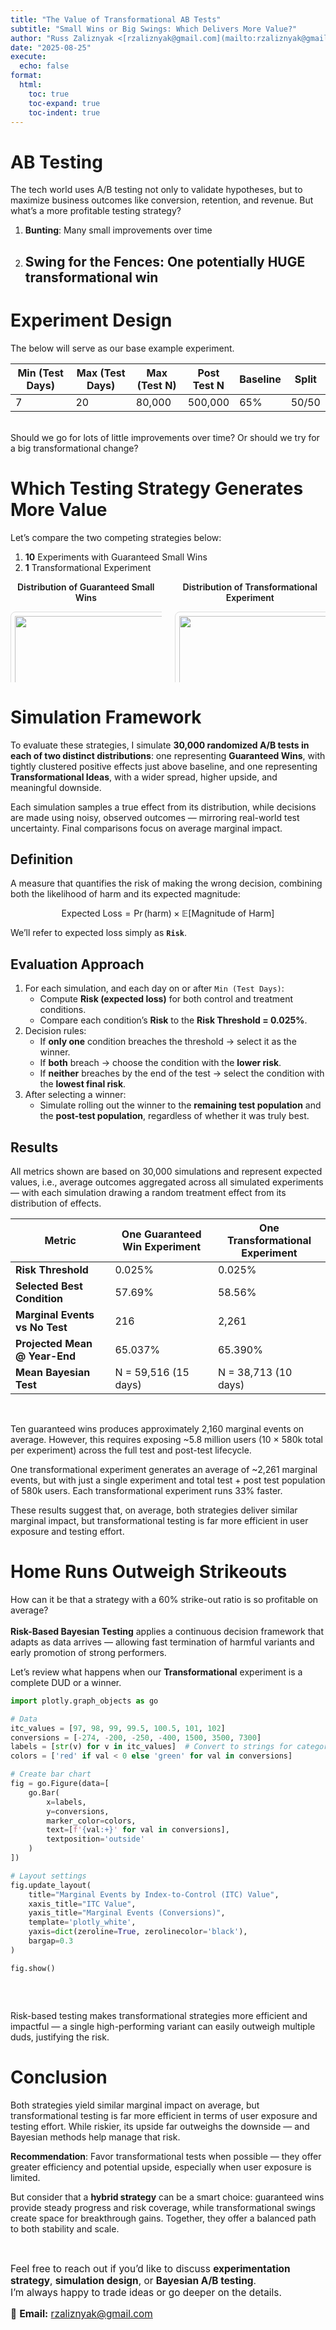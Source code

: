 ```yaml
---
title: "The Value of Transformational AB Tests"
subtitle: "Small Wins or Big Swings: Which Delivers More Value?"
author: "Russ Zaliznyak <[rzaliznyak@gmail.com](mailto:rzaliznyak@gmail.com)>"
date: "2025-08-25"
execute: 
  echo: false
format: 
  html: 
    toc: true
    toc-expand: true
    toc-indent: true
---
```


# AB Testing

The tech world uses A/B testing not only to validate hypotheses, but to maximize business outcomes like conversion, retention, and revenue. But what's a more profitable testing strategy? 

1. **Bunting**: Many small improvements over time
2. **Swing for the Fences**: One potentially HUGE transformational win
---

# Experiment Design 

The below will serve as our base example experiment.

| Min (Test Days) | Max (Test Days) | Max (Test N) | Post Test N | Baseline | Split |
|-----------------|-----------------|--------------|-------------|----------|-------|
| 7               | 20              | 80,000       | 500,000     | 65%      | 50/50 |

<br>
Should we go for lots of little improvements over time? Or should we try for a big transformational change?

# Which Testing Strategy Generates More Value

Let's compare the two competing strategies below:

1. **10** Experiments with Guaranteed Small Wins
2. **1** Transformational Experiment

<!-- One-time styles -->
<style>
img.framed { border:1px solid #ddd; border-radius:8px; padding:6px; }
.tile-label { text-align:center; font-weight:600; margin-bottom:6px; }
.tile-sub { text-align:center; font-style:italic; font-size:0.9em; margin-bottom:10px; }
</style>

::: {.columns}
::: {.column width="50%"}
<div class="tile-label">Distribution of Guaranteed Small Wins</div>
![](./assets/small.png){fig-alt="Expected treatment effects, small wins" width="100%" .framed}

- Effects densely packed around 100.1  
- Only small positive effects
:::

::: {.column width="50%"}
<div class="tile-label">Distribution of Transformational Experiment</div>
![](./assets/big.png){fig-alt="Expected treatment effects, transformational" width="100%" .framed}

- μ = 99.5, σ = 2.25  
- 60% harmful ideas  
- High upside potential
:::
:::


# Simulation Framework

To evaluate these strategies, I simulate **30,000 randomized A/B tests in each of two distinct distributions**: one representing **Guaranteed Wins**, with tightly clustered positive effects just above baseline, and one representing **Transformational Ideas**, with a wider spread, higher upside, and meaningful downside.

Each simulation samples a true effect from its distribution, while decisions are made using noisy, observed outcomes — mirroring real-world test uncertainty. Final comparisons focus on average marginal impact.

## Definition

A measure that quantifies the risk of making the wrong decision, combining both the likelihood of harm and its expected magnitude:

$$
\text{Expected Loss} = \Pr(\text{harm}) \times \mathbb{E}[\text{Magnitude of Harm}]
$$

We’ll refer to expected loss simply as **`Risk`**. 


## Evaluation Approach

1. For each simulation, and each day on or after `Min (Test Days)`:
   - Compute **Risk (expected loss)** for both control and treatment conditions.
   - Compare each condition’s **Risk** to the **Risk Threshold = 0.025%**.

2. Decision rules:
   - If **only one** condition breaches the threshold → select it as the winner.
   - If **both** breach → choose the condition with the **lower risk**.
   - If **neither** breaches by the end of the test → select the condition with the **lowest final risk**.

3. After selecting a winner:
   - Simulate rolling out the winner to the **remaining test population** and the **post-test population**, regardless of whether it was truly best.

## Results

All metrics shown are based on 30,000 simulations and represent expected values, i.e., average outcomes aggregated across all simulated experiments --- with each simulation drawing a random treatment effect from its distribution of effects.

| Metric                        | One Guaranteed Win Experiment | One Transformational Experiment |
|------------------------------|-------------------------------|---------------------------------|
| **Risk Threshold**           | 0.025%                        | 0.025%                          |
| **Selected Best Condition**  | 57.69%                        | 58.56%                          |
| **Marginal Events vs No Test** | 216                          | 2,261                           |
| **Projected Mean @ Year-End** | 65.037%                      | 65.390%                         |
| **Mean Bayesian Test**       | N = 59,516 (15 days)          | N = 38,713 (10 days)            |


<br>

Ten guaranteed wins produces approximately 2,160 marginal events on average. However, this requires exposing ~5.8 million users (10 × 580k total per experiment) across the full test and post-test lifecycle.

One transformational experiment generates an average of ~2,261 marginal events, but with just a single experiment and total test + post test population of 580k users. Each transformational experiment runs 33% faster.

These results suggest that, on average, both strategies deliver similar marginal impact, but transformational testing is far more efficient in user exposure and testing effort.

# Home Runs Outweigh Strikeouts

How can it be that a strategy with a 60% strike-out ratio is so profitable on average?<br><br>
**Risk-Based Bayesian Testing** applies a continuous decision framework that adapts as data arrives — allowing fast termination of harmful variants and early promotion of strong performers. 


Let's review what happens when our **Transformational** experiment is a complete DUD or a winner.


```python

import plotly.graph_objects as go

# Data
itc_values = [97, 98, 99, 99.5, 100.5, 101, 102]
conversions = [-274, -200, -250, -400, 1500, 3500, 7300]
labels = [str(v) for v in itc_values]  # Convert to strings for categorical x-axis
colors = ['red' if val < 0 else 'green' for val in conversions]

# Create bar chart
fig = go.Figure(data=[
    go.Bar(
        x=labels,
        y=conversions,
        marker_color=colors,
        text=[f'{val:+}' for val in conversions],
        textposition='outside'
    )
])

# Layout settings
fig.update_layout(
    title="Marginal Events by Index-to-Control (ITC) Value",
    xaxis_title="ITC Value",
    yaxis_title="Marginal Events (Conversions)",
    template='plotly_white',
    yaxis=dict(zeroline=True, zerolinecolor='black'),
    bargap=0.3
)

fig.show()



```

<!--
| ITC Value   | 97     | 98     | 99     | 99.5   | 100.5  | 101    | 102    |
|-------------|--------|--------|--------|--------|--------|--------|--------|
| Marginal Events | -274   | -200   | -250   | -400   | +1500  | +3500  | +7300  |
-->

<br>

Risk-based testing makes transformational strategies more efficient and impactful — a single high-performing variant can easily outweigh multiple duds, justifying the risk.



# Conclusion

Both strategies yield similar marginal impact on average, but transformational testing is far more efficient in terms of user exposure and testing effort. While riskier, its upside far outweighs the downside — and Bayesian methods help manage that risk.


**Recommendation**: Favor transformational tests when possible — they offer greater efficiency and potential upside, especially when user exposure is limited.

But consider that a **hybrid strategy** can be a smart choice: guaranteed wins provide steady progress and risk coverage, while transformational swings create space for breakthrough gains. Together, they offer a balanced path to both stability and scale.

<br>

::: {.callout-note collapse="false" icon="💬" title="<b>Interested in this topic?</b>"}

<div style="font-size: 110%">

Feel free to reach out if you’d like to discuss **experimentation strategy**, **simulation design**, or **Bayesian A/B testing**.  
I'm always happy to trade ideas or go deeper on the details.

📩 **Email:** [rzaliznyak@gmail.com](mailto:rzaliznyak@gmail.com)

</div>

:::



<!--



::: {.callout-note}
### Prompt for Reflection
- Do you prefer the steady compounding of **small, safe wins** or the risky **big swing** with transformational potential?  
- How should your organization weigh **risk vs. upside** when running AB tests?  
:::
-->